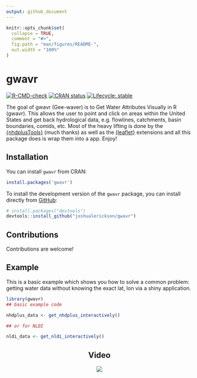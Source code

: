 ```yaml
---
output: github_document
---
```


<!-- README.md is generated from README.Rmd. Please edit that file -->

```r
knitr::opts_chunk$set(
  collapse = TRUE,
  comment = "#>",
  fig.path = "man/figures/README-",
  out.width = "100%"
)
```

# gwavr

<!-- badges: start -->
[![R-CMD-check](https://github.com/joshualerickson/gwavr/workflows/R-CMD-check/badge.svg)](https://github.com/joshualerickson/gwavr/actions)
[![CRAN status](https://www.r-pkg.org/badges/version/gwavr)](https://CRAN.R-project.org/package=gwavr)
[![Lifecycle: stable](https://img.shields.io/badge/lifecycle-stable-brightgreen.svg)](https://lifecycle.r-lib.org/articles/stages.html#stable)
<!-- badges: end -->

The goal of gwavr (Gee-waver) is to Get Water Attributes Visually in R (gwavr). This allows the user to point and click on areas within the United States and get back hydrological data, e.g. flowlines, catchments, basin boundaries, comids, etc. Most of the heavy lifting is done by the  [{nhdplusTools}](https://github.com/USGS-R/nhdplusTools) (much thanks) as well as the [{leaflet}](https://github.com/rstudio/leaflet) extensions and all this package does is wrap them into a app. Enjoy!  

## Installation

You can install `gwavr` from CRAN:

```r
install.packages('gwavr')
```

To install the development version of the `gwavr` package, you can
install directly from [GitHub](https://github.com/):

``` r
# install.packages("devtools")
devtools::install_github("joshualerickson/gwavr")
```

## Contributions  

Contributions are welcome!  

## Example

This is a basic example which shows you how to solve a common problem: getting water data without knowing the exact lat, lon via a shiny application.

```r
library(gwavr)
## basic example code

nhdplus_data <- get_nhdplus_interactively()

## or for NLDI

nldi_data <- get_nldi_interactively()
```
<center>
## Video


<img src='inst/www/huc12.gif' class = 'center'>

</center>
